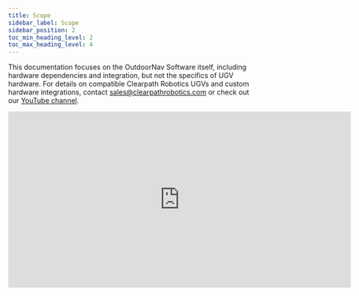 ---
title: Scope
sidebar_label: Scope
sidebar_position: 2
toc_min_heading_level: 2
toc_max_heading_level: 4
---

This documentation focuses on the OutdoorNav Software itself, including
hardware dependencies and integration, but not the specifics of UGV
hardware. For details on compatible Clearpath Robotics UGVs and custom
hardware integrations, contact <sales@clearpathrobotics.com> or check
out our [YouTube channel](https://www.youtube.com/channel/UCNPP3C-ZK3mwpG2x89VE-2Q).

<iframe width="696" height="358" src="https://www.youtube.com/embed/NqlRQ3FJIDA" title="YouTube video player" frameborder="0" allow="accelerometer; autoplay; clipboard-write; encrypted-media; gyroscope; picture-in-picture" allowfullscreen></iframe>

